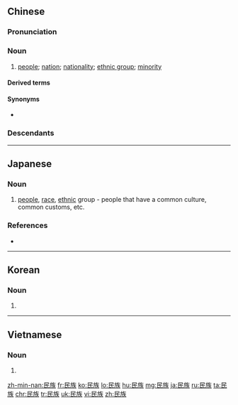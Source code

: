 ==Chinese==
{{zh-forms}}

===Pronunciation===
{{zh-pron
|m=mínzú
|c=man4 zuk6
|h=pfs=mìn-chhu̍k
|md=mìng-cŭk
|mn=kh,qz,tp,xm,zz:bîn-cho̍k
|w=3min zoq
|ma=y
|cat=n
}}

===Noun===
{{zh-noun}}

# [[people]]; [[nation]]; [[nationality]]; [[ethnic group]]; [[minority]] {{zh-mw|個}}

====Derived terms====
{{zh-der|多民族|民族安全|民族唱法|民族共同語|民族區域自治|民族形式|民族學|民族英雄|民族運動|民族主義|民族資本|民族資產階級|民族自決權|少數民族|游牧民族|原住民族|中華民族}}

====Synonyms====
* {{zh-l|族群}}

===Descendants===
{{CJKV||みんぞく|민족|dân tộc}}

{{zh-cat|Beginning}}

----

==Japanese==
{{ja-kanjitab|みん|ぞく|yomi=on}}

===Noun===
{{ja-noun|みんぞく}}

# [[people]], [[race]], [[ethnic]] group - people that have a common culture, common customs, etc.

===References===
* {{R:Shogakukan}}

----

==Korean==
{{ko-hanjatab}}

===Noun===
{{ko-noun|rv=|hangeul=민족}}

# {{hanja form of|민족|an [[ethnicity]]}}

----

==Vietnamese==
{{vi-hantutab}}

===Noun===
{{vi-hantu}}

# {{han tu form of|dân tộc|[[ethnic]] group, [[nationality]], [[race]]}}

[[zh-min-nan:民族]]
[[fr:民族]]
[[ko:民族]]
[[lo:民族]]
[[hu:民族]]
[[mg:民族]]
[[ja:民族]]
[[ru:民族]]
[[ta:民族]]
[[chr:民族]]
[[tr:民族]]
[[uk:民族]]
[[vi:民族]]
[[zh:民族]]